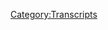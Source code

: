 {{DEFAULTSORT:
    #_TRANSCRIPT_0780:February 21, 2023
}}{{Transcript
    | title         = [[780: February 21, 2023]]
    | caption       = [https://knowledgefight.libsyn.com/780-february-21-2023 Listen to this episode on Libsyn]
    | episodeNumber = [[780: February 21, 2023|780]]
    | length        = 01:19:01
}}

{{MessageBox
    | header     = Warning: Bot Generated Content
    | text       = This transcript was automatically generated by transcription software and likely contains many mistakes and misattributions. Please check the audio for definitive quotes, attribution, and context.
    | image      = N3yvass4myg91.webp
    | imagewidth = 50px
    | id         = warning
}}

{{TranscriptBlock
    | name      = Dan
    | timestamp = 00:00:04.000
    | text      = Red Alert. Red alert. Red
}}

{{TranscriptBlock
    | name      = Alex Jones
    | timestamp = 00:00:06.000
    | text      = alert. Red alert. Knowledge five. Damn, Jordan, I'm sweating. Knowledge party.com It's time to pray. I have great respect for knowledge, knowledge. I'm sick of them posing as if they're the good guys shank me or the bad guy. Knowledge. Dan and Jordan knowledge fight need money and the family can do your shopping Andy and Ken handy in Kansas. Just starting to pray and the Kansas surely are playing for older. Huge fan. I love your world knowledge by now knowledge fight.com I love you.
}}

{{TranscriptBlock
    | name      = Dan
    | timestamp = 00:00:59.000
    | text      = Hey everybody, welcome back to knowledge. Dudes sit around worship at the altar of saline and talk a little bit about Alex Jones. Oh,
}}

{{TranscriptBlock
    | name      = Jordan
    | timestamp = 00:01:07.000
    | text      = indeed. We are Dan Jordan,
}}

{{TranscriptBlock
    | name      = Dan
    | timestamp = 00:01:09.000
    | text      = Dan Jordanna. Question
}}

{{TranscriptBlock
    | name      = Jordan
    | timestamp = 00:01:10.000
    | text      = for you, sir. brightspot.
}}

{{TranscriptBlock
    | name      = Dan
    | timestamp = 00:01:12.000
    | text      = My bright spot today, Jordan, I guess is that it's snuck up on me considerably. But it's a week away from the show. So I chose in
}}

{{TranscriptBlock
    | name      = Jordan
    | timestamp = 00:01:21.000
    | text      = Milwaukee snuck up on me a lot to
}}

{{TranscriptBlock
    | name      = Dan
    | timestamp = 00:01:25.000
    | text      = abstractly in March. Next week. And, boy, I'll tell you what. I'm scrambling.
}}

{{TranscriptBlock
    | name      = Jordan
    | timestamp = 00:01:34.000
    | text      = first week of March is the worst time because you think you will always think you know, like, Oh, I've got a month before this happened. But you forget that that month is February and that month is a lie. Yeah.
}}

{{TranscriptBlock
    | name      = Dan
    | timestamp = 00:01:45.000
    | text      = You see the early 20s in the dates. Yeah. And you're like, Oh,
}}

{{TranscriptBlock
    | name      = Jordan
    | timestamp = 00:01:49.000
    | text      = I still got time.
}}

{{TranscriptBlock
    | name      = Dan
    | timestamp = 00:01:50.000
    | text      = Plenty of days. Now. You got three less than you think. Yep. Yeah, I don't know. Maybe it's poor form to tell an audience, presumably before the live show that shit is up in the air right now, folks. I still trying to figure out what we're gonna do for that live show.
}}

{{TranscriptBlock
    | name      = Jordan
    | timestamp = 00:02:10.000
    | text      = I think what's important is to set both expectations. Yeah. All right, you like listen, you have enjoyed a thing that we've put out set on nearly 800 episodes of true, right. Don't be surprised if you put it in a different space and you don't like it as much. I would think you would like it more. But Lord knows. Yeah.
}}

{{TranscriptBlock
    | name      = Dan
    | timestamp = 00:02:27.000
    | text      = I mean, look, there's a little bit of excitement to it, though, is what I'm saying. There's chaos. Oh, no. I mean, you never know what's going to happen. Exactly. Do not content. But a week out from the show. I have a pretty good idea about one episode. And the other is rapidly falling apart. In real time, as you can observe on the podcast because we're going through this 22,004 stuff. Maybe Alex doesn't cover the scream ever. Oh no. Maybe this plan was flawed from the find out though knows who knows. You'll have to tune in or show up in Milwaukee to the show that sold out.
}}

{{TranscriptBlock
    | name      = Jordan
    | timestamp = 00:03:16.000
    | text      = Cover it until 2005. That's possible.
}}

{{TranscriptBlock
    | name      = Dan
    | timestamp = 00:03:19.000
    | text      = Oh, I don't know. You'd never have to attack Howard Dean after 2004. Now you don't. But anyway, it's kind of exciting. What's your bright spot?
}}

{{TranscriptBlock
    | name      = Jordan
    | timestamp = 00:03:29.000
    | text      = My bright spot is the other day we were we were playing some video games and doing the thing on on Twitch that I do. And alphorn brought up Random Access Memories by Daft Punk. Yeah, right. And he made the somewhat controversial statement that he thought it was the best Daft Punk album he said that one more time said that once more. With digital love, and and a read listened to a man it's a fantastic album. Sure. It's a fantastic album. I love it. One of the best of all time. It's not as good as discovery but it is still a fantastic album. I would put it at number two.
}}

{{TranscriptBlock
    | name      = Dan
    | timestamp = 00:04:08.000
    | text      = Okay, if we were gonna fight about it always nice to revisit.
}}

{{TranscriptBlock
    | name      = Jordan
    | timestamp = 00:04:11.000
    | text      = Yeah. Oh, I was great. Lose yourself to dance. My friend. I was on the train losing myself today.
}}

{{TranscriptBlock
    | name      = Dan
    | timestamp = 00:04:16.000
    | text      = I generally lose myself in the music the moment. Oh, yeah. You better never let it go. And that's probably why it's only a one shot. Do not miss your chance to go blow to flow, blow sharp blow row. opportunity comes once in a lifetime. That's all I know. All right. Yeah, that one? I'm confident it Yeah. Well, Jordan today we have an episode to go over. And by popular demand we're checking in on the present day. Oh, no. You know what, here's the deal. I know that we have a responsibility and an obligation to cover all things, Alex. But as we've said many times, this is not an Alex Jones after show. And if people are, like gigantically curious about what Alex has to say about X, Y or Z, they can go Listen to his show if they want. I think
}}

{{TranscriptBlock
    | name      = Jordan
    | timestamp = 00:05:01.000
    | text      = Chris Hardwick does one an after show of Infowars
}}

{{TranscriptBlock
    | name      = Dan
    | timestamp = 00:05:07.000
    | text      = talking free speech Yeah, um, and like, you know, I think that generally speaking most stuff, if you have like a hot button issue, nine times out of 10 you can guess what Alex is gonna say about it. Yeah, show is not like you're never it's very rare that you're gonna get like revelations of like, holy shit. His angle on this is wild. Yeah. But you know, hey, that doesn't mean that we get to just say Hey, fuck the president. We're gonna just do whatever we want. Sure, still check in on it. Let people know how things are going and Alex world. So today we're gonna be talking about February 21 2023. I will say
}}

{{TranscriptBlock
    | name      = Jordan
    | timestamp = 00:05:49.000
    | text      = it justify staying in the past.
}}

{{TranscriptBlock
    | name      = Dan
    | timestamp = 00:05:53.000
    | text      = You know what, it's a mixed bag. It's a mixed bag.
}}

{{TranscriptBlock
    | name      = Jordan
    | timestamp = 00:05:56.000
    | text      = Some UPS some downs.
}}

{{TranscriptBlock
    | name      = Dan
    | timestamp = 00:05:58.000
    | text      = I will say that we learn less than maybe in the past, but there's some stuff that is pretty fucking stupid. So that's fun. Also, before we get to the walk, shout outs, we should really clarify a couple of things. And they are that we both made mistakes. On the last episode. You misquoted Marx. That's right. I did. I
}}

{{TranscriptBlock
    | name      = Jordan
    | timestamp = 00:06:19.000
    | text      = quoted Bill Watterson who I quoted.
}}

{{TranscriptBlock
    | name      = Dan
    | timestamp = 00:06:22.000
    | text      = It's interesting too, because you were so anti religion. TV is the opiate of the masses. Well,
}}

{{TranscriptBlock
    | name      = Jordan
    | timestamp = 00:06:27.000
    | text      = I meant it. I meant that quote. Because that's the quote that I was thinking because I was talking about TV right? But I forgot that that was a Bill Watterson take on the Marx quote, sure. Religion is the opiate of the masses, right. I have chosen the better one well, but that would be but
}}

{{TranscriptBlock
    | name      = Dan
    | timestamp = 00:06:43.000
    | text      = it was still a misquoting and then I said National Alliance when I met National Vanguard strong was the founder of the National Vanguard. Gotcha. And I was no one pointed it out. But as I was listening back, I was like, This is embarrassing. Very easy mistake to make similar names. Both Nazis.
}}

{{TranscriptBlock
    | name      = Jordan
    | timestamp = 00:07:03.000
    | text      = Yeah, I would be fairly embarrassed but I think I just love Calvin and Hobbes too much. This is an opportunity to tell more people about Calvin and Hobbes so I accept my stake the
}}

{{TranscriptBlock
    | name      = Dan
    | timestamp = 00:07:14.000
    | text      = underground comic strip, Calvin,
}}

{{TranscriptBlock
    | name      = Jordan
    | timestamp = 00:07:16.000
    | text      = there's Gen Z people, maybe they don't even know it.
}}

{{TranscriptBlock
    | name      = Dan
    | timestamp = 00:07:19.000
    | text      = That's possible. Yeah. So we'll get down to Ben's on today's episode. But first, let's say hello, Jordan to some new wall. Oh, that's great idea. So first, I'm an Aussie I grow pineapples. I rescue bats. I'm an IT nerd. My name is Sean, thank you so much. You are now policy wonk.
}}

{{TranscriptBlock
    | name      = Alex Jones
    | timestamp = 00:07:34.000
    | text      = I'm a policy wonk.
}}

{{TranscriptBlock
    | name      = Jordan
    | timestamp = 00:07:35.000
    | text      = Thank you very much. I
}}

{{TranscriptBlock
    | name      = Dan
    | timestamp = 00:07:36.000
    | text      = do next just joined still waiting on my Sex Robot. Thank you so much. You are now policy Wong.
}}

{{TranscriptBlock
    | name      = Alex Jones
    | timestamp = 00:07:41.000
    | text      = I'm a policy wonk.
}}

{{TranscriptBlock
    | name      = Jordan
    | timestamp = 00:07:42.000
    | text      = Thank you very much.
}}

{{TranscriptBlock
    | name      = Dan
    | timestamp = 00:07:43.000
    | text      = Next, I'm worried about Uncle Paul D. Presented by Mountain Dew berry monsoon a Sam's Club exclusive. Thank you so much. You're now policy walk. I'm a policy. Thank you very much. Thank you. Next. Wait a second. Hang on. I'm new. So is Dan. DJ Dan archy. Thank you so much. You are now policy wonk.
}}

{{TranscriptBlock
    | name      = Alex Jones
    | timestamp = 00:08:01.000
    | text      = I'm a policy wonk.
}}

{{TranscriptBlock
    | name      = Unknown Speaker
    | timestamp = 00:08:02.000
    | text      = Thank you very much clarify.
}}

{{TranscriptBlock
    | name      = Dan
    | timestamp = 00:08:03.000
    | text      = No, I am not.
}}

{{TranscriptBlock
    | name      = Jordan
    | timestamp = 00:08:04.000
    | text      = It would be fun if you had an alter ego that we both treated as 100%. Real.
}}

{{TranscriptBlock
    | name      = Dan
    | timestamp = 00:08:09.000
    | text      = Yeah, that would be fine. And then like at the live show I just performed with like, yes, yeah. Next congrats to Spencer on her new business, which I assure you is not related to free speech systems. Thank you so much. You are now policy wonk.
}}

{{TranscriptBlock
    | name      = Alex Jones
    | timestamp = 00:08:23.000
    | text      = I'm a policy wonk. Thank
}}

{{TranscriptBlock
    | name      = Jordan
    | timestamp = 00:08:24.000
    | text      = you very much.
}}

{{TranscriptBlock
    | name      = Dan
    | timestamp = 00:08:25.000
    | text      = And every night before bed, I enjoy policy wank while listening to techno rap. Thank you so much. You are now ballsy walk.
}}

{{TranscriptBlock
    | name      = Alex Jones
    | timestamp = 00:08:31.000
    | text      = I'm a policy wonk. Thank you.
}}

{{TranscriptBlock
    | name      = Dan
    | timestamp = 00:08:33.000
    | text      = They requested that I try and do something that they don't know what techno wrap is right that I should do it. They don't know what the closest thing I could come up with for that was Bangkok oriental city. But the city don't know what the city is getting the creme de la creme by the chess world at a show of everything, but you will run out dirt. Time flies doesn't see my minutes. I don't like how you're looking at me.
}}

{{TranscriptBlock
    | name      = Jordan
    | timestamp = 00:08:58.000
    | text      = I'm just I'm just enjoying.
}}

{{TranscriptBlock
    | name      = Dan
    | timestamp = 00:09:00.000
    | text      = You don't know what even Bangkok? No, I
}}

{{TranscriptBlock
    | name      = Jordan
    | timestamp = 00:09:01.000
    | text      = don't. What is that a man run of truly great musical performance for you. finding it to be but like that's our bid for 2023. We've had blackjack. We've had to run out of songs. No, you are not sir. I've asked you questions. Now. You got songs for days?
}}

{{TranscriptBlock
    | name      = Dan
    | timestamp = 00:09:23.000
    | text      = I think you should first of all, yeah. Find out about one night in Bangkok. Okay, it makes the hard man humble.
}}

{{TranscriptBlock
    | name      = Jordan
    | timestamp = 00:09:28.000
    | text      = I mean that I could use that.
}}

{{TranscriptBlock
    | name      = Dan
    | timestamp = 00:09:31.000
    | text      = Also, check out where it's from, which is a musical called chess, which is all about chess. I'm sorry. What? Yeah, there's a musical called chess. Okay. And there's a guy named Marie head who had a song in the I guess, late 80s, early 90s. Okay. Yeah. One night in Bangkok. All right. So one night in Bangkok. It's about going to a chess bar.
}}

{{TranscriptBlock
    | name      = Jordan
    | timestamp = 00:09:53.000
    | text      = Excuse me. Excuse me, just real quick. You asked me you don't know one night in Bangkok. So It was a full two big hit. And then you went on to tell me that it's from a musical called chess. Yeah. Okay.
}}

{{TranscriptBlock
    | name      = Dan
    | timestamp = 00:10:05.000
    | text      = Hey, it's 80s and 90s. I'd bring you along. I would invite Queens we use would not excite you.
}}

{{TranscriptBlock
    | name      = Jordan
    | timestamp = 00:10:15.000
    | text      = Okay. All right.
}}

{{TranscriptBlock
    | name      = Dan
    | timestamp = 00:10:16.000
    | text      = I'm done playing chess. Yes, I
}}

{{TranscriptBlock
    | name      = Jordan
    | timestamp = 00:10:17.000
    | text      = understand. I recognize that. Anyway, Murray had
}}

{{TranscriptBlock
    | name      = Dan
    | timestamp = 00:10:21.000
    | text      = my bright spot. Anyway, I love it. So here's another context drop from today's show.
}}

{{TranscriptBlock
    | name      = Alex Jones
    | timestamp = 00:10:29.000
    | text      = From the heart of Texas, broadcasting worldwide. I'm Alex Jones. From the Alex Jones Show,
}}

{{TranscriptBlock
    | name      = Dan
    | timestamp = 00:10:35.000
    | text      = smooth. Yep. Yep. The Alex James host, powered through feel like we've heard him say that before. Anyway, we start today with a pretty severe tone. I will say that if you want to have listened to this entire episode, yeah. In matter, no. 45 seconds. That's probably just this.
}}

{{TranscriptBlock
    | name      = Alex Jones
    | timestamp = 00:11:01.000
    | text      = This is an emergency broadcast to the February 21. As we speak in a fascistic, nighttime outdoor speech, Biden is basically declaring war on Russia publicly. And pledging absolute military commitment. Putin is Chang threatened, threatening that nuclear war is imminent. This is getting more insane by the minute. So incredibly dangerous. I really don't have words at this point to describe how the spiraling this death spiral threatens us all. I don't think you need me to explain that to you. Yeah. So
}}

{{TranscriptBlock
    | name      = Dan
    | timestamp = 00:11:48.000
    | text      = Biden has declared war on Russia. And Putin saying the nukes are locked and loaded. Right. Right. That's basically all that's going on. It's pretty severe. It's scary. It just surprised me to hear because these things didn't happen.
}}

{{TranscriptBlock
    | name      = Jordan
    | timestamp = 00:12:02.000
    | text      = Right. It bums me out. Here's what bums me out. All right. I have been told in anger that Chicago is getting nuked regularly right now here he is all sad because we really might be in a nuclear superpower war.
}}

{{TranscriptBlock
    | name      = Dan
    | timestamp = 00:12:16.000
    | text      = Not fair. Well, he's still angry. Sure, but he's just he's got a ramp into
}}

{{TranscriptBlock
    | name      = Jordan
    | timestamp = 00:12:23.000
    | text      = I don't need to tell you how dangerous this is. Obviously, you've been telling me for the past 20 years that I'm gonna get personally nuked. Give
}}

{{TranscriptBlock
    | name      = Dan
    | timestamp = 00:12:30.000
    | text      = him time. Okay, he's got to cook this and I'm still gonna get it. It'll be just the beginning. That's on me. So there's nukes. And it's a 100% chance that some nukes are going to be used. And then some numbers get tweaked? Sure. But this is this is pretty. I mean, look, we're all dead.
}}

{{TranscriptBlock
    | name      = Alex Jones
    | timestamp = 00:12:51.000
    | text      = On the course we're on right now. There is a 100% chance nuclear weapons are going to be used in an almost every actuary or war profile war game, it's been done. If tacticals get used. You've got about an 80% chance it'll lead to a wider nuclear war. And when you look at the numbers, it's about 100% chance in total commitment. That means just spasm of mass death. So we're a pretty satanic evil planet army. And it goes to say we just blow ourselves up. Real good chance ladies and gentlemen that we're facing the end of the world. Everybody enjoys it the cavalry has arrived. Ultimate bone broth. Oh.
}}

{{TranscriptBlock
    | name      = Jordan
    | timestamp = 00:13:47.000
    | text      = Cavalry has arrived.
}}

{{TranscriptBlock
    | name      = Dan
    | timestamp = 00:13:49.000
    | text      = I mean, look, there's that's jarring shirt. Okay, so if I'm if I'm to understand this as it plays Yeah, we're all dead. Yep. Nuclear war is coming. 100% Great news though. The solution to this is ultimate bone. Brad is good at his back in stock,
}}

{{TranscriptBlock
    | name      = Jordan
    | timestamp = 00:14:04.000
    | text      = I would have preferred a little bit more connective tissue.
}}

{{TranscriptBlock
    | name      = Dan
    | timestamp = 00:14:07.000
    | text      = Well, there's a little bit more there's probably connective tissue in that bone broth. With a juggle mushroom. Yep, that's probably true. And Coco. What else is in there? Bee pollen? I think maybe I don't know.
}}

{{TranscriptBlock
    | name      = Jordan
    | timestamp = 00:14:22.000
    | text      = Why do you sound so much all of these things? Like they some guy just had a bunch of stuff in his back office and he threw it into a mix and I think I can sell this.
}}

{{TranscriptBlock
    | name      = Dan
    | timestamp = 00:14:32.000
    | text      = I think I can sell this put it in milk. Tastes like Lucky Charms.
}}

{{TranscriptBlock
    | name      = Jordan
    | timestamp = 00:14:36.000
    | text      = Everyone operates on three witches principles.
}}

{{TranscriptBlock
    | name      = Dan
    | timestamp = 00:14:39.000
    | text      = Alex actually says that at one point. He's like this Aizawa people on steroids. He was like Lucky Charms. Like I bet it
}}

{{TranscriptBlock
    | name      = Jordan
    | timestamp = 00:14:45.000
    | text      = wasn't the worst thing that a broth can taste like yeah, whose bones are you brought the taste like Lucky Charms. Let's terrify.
}}

{{TranscriptBlock
    | name      = Dan
    | timestamp = 00:14:54.000
    | text      = So we are in a situation in the world right now that is not unlike a bullfight. Sure. There's a matador There's a bowl
}}

{{TranscriptBlock
    | name      = Jordan
    | timestamp = 00:15:01.000
    | text      = the globalists Do either of them have nuclear weapons all of them okay the globalists
}}

{{TranscriptBlock
    | name      = Dan
    | timestamp = 00:15:04.000
    | text      = are the matadors Russia is the bull however this metaphor is a little bit different than you might think.
}}

{{TranscriptBlock
    | name      = Jordan
    | timestamp = 00:15:13.000
    | text      = Okay but
}}

{{TranscriptBlock
    | name      = Alex Jones
    | timestamp = 00:15:13.000
    | text      = in this confrontation is already torture a matador is the New World Order Deep State. The bowl is Russia. Cool. But in this game, when the matador sticks his short into the heart of the bowl, the bowl explodes and blows up everyone in the stadium. The only way to win is not to play this game,
}}

{{TranscriptBlock
    | name      = Dan
    | timestamp = 00:15:41.000
    | text      = because it's nothing like a matador bowls.
}}

{{TranscriptBlock
    | name      = Jordan
    | timestamp = 00:15:45.000
    | text      = Generally speaking, the only way to win between the matador the bowl is one of them leaves and the other one does not. Well.
}}

{{TranscriptBlock
    | name      = Dan
    | timestamp = 00:15:53.000
    | text      = If you were a matador right, and you knew the bowl exploded and blew up a stadium, right, you probably wouldn't be a matador, would you?
}}

{{TranscriptBlock
    | name      = Jordan
    | timestamp = 00:16:02.000
    | text      = I don't know. It depends. Are you in on it? The greatest Matador in history and somebody was like, Hey, I got this plan. What we're going to do is we're going to stuff this bowl full of explosives that will only trigger when you poke it in its heart, cementing the final kill right and that will overthrow. So I have
}}

{{TranscriptBlock
    | name      = Dan
    | timestamp = 00:16:23.000
    | text      = to assume that sense metaphorically, the globalists are the matador right well aware. Yeah, that's
}}

{{TranscriptBlock
    | name      = Jordan
    | timestamp = 00:16:28.000
    | text      = a good point.
}}

{{TranscriptBlock
    | name      = Dan
    | timestamp = 00:16:29.000
    | text      = Yeah, I can't I can't see any other scenario here.
}}

{{TranscriptBlock
    | name      = Jordan
    | timestamp = 00:16:31.000
    | text      = I'm struggling with this metaphor, I
}}

{{TranscriptBlock
    | name      = Dan
    | timestamp = 00:16:32.000
    | text      = think is the main problem. Yeah, it's dumb. That's why Yeah, that's
}}

{{TranscriptBlock
    | name      = Jordan
    | timestamp = 00:16:35.000
    | text      = a good point. Yeah.
}}

{{TranscriptBlock
    | name      = Dan
    | timestamp = 00:16:36.000
    | text      = So we've heard Alex recently. And whenever he's feeling down in the past talk about like, we gotta get out of this liberal hellhole, right, that I love living in. Right, right,
}}

{{TranscriptBlock
    | name      = Jordan
    | timestamp = 00:16:50.000
    | text      = right. On the downswing, he does want to leave. Yeah,
}}

{{TranscriptBlock
    | name      = Dan
    | timestamp = 00:16:53.000
    | text      = it turns out, he's down swinging hard.
}}

{{TranscriptBlock
    | name      = Alex Jones
    | timestamp = 00:16:56.000
    | text      = I had to have a discussion with my wife this morning, about leaving the United States for the southern hemisphere. And I'm going to be completely honest with all of you, I've said, I'll never surrender. I won't back down from the deep state here.
}}

{{TranscriptBlock
    | name      = Alex Jones
    | timestamp = 00:17:19.000
    | text      = Even things should be fixed in America. But America is so far gone, as we can all see that I am strongly having to consider evacuating the United States. Still will be hell of we're in Argentina or someplace during a nuclear war. There'll be a nuclear winter and it'll be it'll be bad. And I know a lot of billionaires, people that have already fled to places like New Zealand and Hawaii, Hawaii. I don't have the money for bunkers and all the rest of it.
}}

{{TranscriptBlock
    | name      = Dan
    | timestamp = 00:17:56.000
    | text      = Maybe not anymore. Not anymore. No, that's a good point. All I hear when Alex talks like this is I just got bad news from the bankruptcy court. Yep, this gloomy shit has no connection to reality. It's all just a projection of his mood. When Alex thinks he's pulling a fast one and things are gonna work out. He tells the audience that the globalists are on the ropes, and the good guys are gonna win just as long as you keep that money flowing. When Alex says reasons to believe that his schemes to keep his money safe from the courts aren't going to work well, and it's the end of the world. I was reflecting on why the present day episodes of Alex's show are so repulsive to me, when in reality, it's actual content isn't really much worse than it was in 2018. or around that time, right? One theory that I've come up with is that Alex's show in the present day is actively abusive towards its listeners in a way that's increased, and I think it makes me mad. This is kind of just him having a childish outburst on the show and trying to make everyone feel as miserable and panicked as he does. And it's not that fun to take seriously is something worth paying attention to. The only thing that even makes me raise an eyebrow here is that Alex is upping the ante from pretending he's about to leave Austin to pretending he's about to leave the country. Also probably not a coincidence that he chose Argentina as the country he'd like to flee to seeing as it was the destination of a lot of high level Nazis like Eichmann and Mengele. Yeah, also, let's be very fucking clear about that. Alex better follow all relevant laws of immigration. I
}}

{{TranscriptBlock
    | name      = Jordan
    | timestamp = 00:19:22.000
    | text      = wrote down you want to become an immigrant? I sweat I mean, I would be chained up
}}

{{TranscriptBlock
    | name      = Dan
    | timestamp = 00:19:27.000
    | text      = in country in this circumstance. Would you be a refugee?
}}

{{TranscriptBlock
    | name      = Jordan
    | timestamp = 00:19:31.000
    | text      = Any fucking country in the world should not allow him in like, that's crazy. To me. That's crazy. Because sooner or later, if you let him in, he's going to start getting mad at other people coming in. That's
}}

{{TranscriptBlock
    | name      = Dan
    | timestamp = 00:19:42.000
    | text      = insane. There is no doubt that that cycle would perpetually keep him out. I think it one would be wise to keep him out of the country, but at the same time, were he fleeing for legitimate reasons. You know, like if he were actually a refugee, it's a way sure his A pourraient opinions maybe wouldn't be as important as like protecting his human rights. But I don't believe that's the circumstance we're in. No, maybe no. Fuck you, Alex Young, it's just like this. There's so much of this that is just lashing out. And when I hear him talking about like, Oh my God, all this nukes that are right around the corner, we're all fucked. And all this like, I can't, like disaggregate that from his entire, like, my life is really bad right now. Yeah. And that, to me, doesn't seem that interesting. Eight seems like he's a fucking baby who wants everyone to be miserable.
}}

{{TranscriptBlock
    | name      = Jordan
    | timestamp = 00:20:40.000
    | text      = I mean, here's what's not fun. Here's what makes it so fucking terrible, is now that I know what's going on in his other life, where there's real money involved, then it's like, I mean, as we're, as we're talking here, I'm listening to this. And I'm also aware that Mark is trying to get his lawyer disbarred, like, I am aware of those two things at the same time. So I am not worried about a nuclear war or even willing to take it seriously because I am worried that his lawyer won't get disbarred. I need to make sure that happens, you know,
}}

{{TranscriptBlock
    | name      = Dan
    | timestamp = 00:21:14.000
    | text      = who I mean, think nuclear stuff and disarmament issues are something to keep in mind for sure to to engage with his version of this story is to, like, accidentally take on his feelings about his lawyer being disbarred, but being juxtaposed on to nuclear war concern. Yeah. And that's a fool's game to play. Frankly.
}}

{{TranscriptBlock
    | name      = Jordan
    | timestamp = 00:21:40.000
    | text      = I mean, I don't want to have a conversation with somebody who is clearly not having that conversation at all right? why would why would I talk to you about nuclear war? Your conversation is about how your lawyer is going to be disbarred, right? Your
}}

{{TranscriptBlock
    | name      = Dan
    | timestamp = 00:21:51.000
    | text      = conversation is about that and about how like, you're going to be broke, you're going out of business, and your attempts to shield yourself are gradually not working. I mean, people are seeing through your bullshit Alex Jones live was a charade that God was doomed to failure. Oh, yeah. Still no new episodes of that, unfortunately,
}}

{{TranscriptBlock
    | name      = Jordan
    | timestamp = 00:22:12.000
    | text      = like him saying, I think it's time for me to leave the country is also him being like, well, the only way I'm gonna get to keep my money is if I hide it outside of the United States. Groover and I mean, it is an Argentina I'm going to choose places where they don't stood like allow money. You know,
}}

{{TranscriptBlock
    | name      = Dan
    | timestamp = 00:22:27.000
    | text      = I honestly think that that came to his mind probably because not
}}

{{TranscriptBlock
    | name      = Jordan
    | timestamp = 00:22:30.000
    | text      = because Nazis. Yeah, I wouldn't be surprised. He really does feel that way. I
}}

{{TranscriptBlock
    | name      = Dan
    | timestamp = 00:22:34.000
    | text      = don't know why he like he doesn't have any affinity for South America outside of Brazil. Right? Not anymore.
}}

{{TranscriptBlock
    | name      = Jordan
    | timestamp = 00:22:40.000
    | text      = Not anymore. Definitely not anymore. Probably because Rhodesia doesn't exist anymore. It
}}

{{TranscriptBlock
    | name      = Dan
    | timestamp = 00:22:46.000
    | text      = does to him in his heart. Well,
}}

{{TranscriptBlock
    | name      = Jordan
    | timestamp = 00:22:48.000
    | text      = that I'm surprised he's not going there.
}}

{{TranscriptBlock
    | name      = Dan
    | timestamp = 00:22:50.000
    | text      = I am not. So look, it's severe shit is going down.
}}

{{TranscriptBlock
    | name      = Alex Jones
    | timestamp = 00:22:55.000
    | text      = You may feel like you're immune from this, but there are Russian submarines. What off our coast in the Atlantic civic in the Gulf of Mexico, that could destroy every US city in five minutes. Five minutes, mock nine missiles that cannot be shot down. Five minutes. Chicago, New York, Austin, LA, Miami, Tampa, Benito Ami. Minneapolis, St. Paul, both Detroit. US Houston.
}}

{{TranscriptBlock
    | name      = Jordan
    | timestamp = 00:23:38.000
    | text      = Parris, Illinois because they didn't know any better.
}}

{{TranscriptBlock
    | name      = Unknown Speaker
    | timestamp = 00:23:42.000
    | text      = Gone, gone, gone
}}

{{TranscriptBlock
    | name      = Dan
    | timestamp = 00:23:44.000
    | text      = through some consequences.
}}

{{TranscriptBlock
    | name      = Alex Jones
    | timestamp = 00:23:48.000
    | text      = The ICBMs can be here in 12 to 15 minutes.
}}

{{TranscriptBlock
    | name      = Jordan
    | timestamp = 00:23:52.000
    | text      = And also wherever you can stand in like five states. They're gonna blow that up too. But just for consistency, and we're dealing
}}

{{TranscriptBlock
    | name      = Alex Jones
    | timestamp = 00:24:01.000
    | text      = that last 22 million people in World War Two, and they're ready for nuclear war. And Putin gave a speech on that yesterday.
}}

{{TranscriptBlock
    | name      = Dan
    | timestamp = 00:24:12.000
    | text      = So Putin gave a state of the country address and he didn't say that he's ready to nuke everyone. He did have some interesting things to say about us political decisions, though. Yeah. For instance, he said, quote, the whole world witnessed how they withdrew from fundamental agreements on weapons, including the treaty on immediate and shorter range missiles, unilaterally tearing up the fundamental agreement that maintain world peace. For some reason they did it they do not do anything without a reason as we know, for the record, Trump did that not the globalists, all the people Alex hates wanted Trump not to do that. But Alex supported Trump's decision, which is one of the specifics that Putin cites in his speech criticizing the US funny just weird. Funny how that works. It's a very, very long, boring speech. mostly about economic issues and the airing of grievances some valid, some outrageous Sure, the part where Putin brings up nuclear weapons is this, quote, we're aware of the fact that certain types of US nuclear weapons are reaching the end of their service life. In this regard, we know for certain that some politicians in Washington are already pondering live nuclear tests, especially since the US is developing innovative nuclear weapons. There's information to this effect Given these circumstances, the defense ministry and Rosatom must take everything must make everything ready for Russia to conduct nuclear tests, we will not be the first to proceed with these tests. But if the US goes ahead with them, we will as well no one should harbor dangerous illusions that global strategic parity can be disrupted. It is a bad sign for a head of state to be talking about a new nuclear arms race. But there's a chasm between what Putin said and how Alex is reporting it. Yeah, that's because Alex is a liar and a sensationalist, who's feeling really down today? And so everything is so bad? Yeah. So bad.
}}

{{TranscriptBlock
    | name      = Jordan
    | timestamp = 00:26:06.000
    | text      = Yeah. I mean, I suppose I would be I think I could be persuaded that there is 100% chance in the lifetime of nuclear weapons that they will be used again, I would not be I think I would accept that I will accept that there's 100% chance of that will
}}

{{TranscriptBlock
    | name      = Dan
    | timestamp = 00:26:21.000
    | text      = happen. I mean, 100 is a big number it is. But
}}

{{TranscriptBlock
    | name      = Jordan
    | timestamp = 00:26:25.000
    | text      = I don't know if there's any way that we can understand human beings, and who we put in charge of nuclear weapons, without eventually recognizing that somebody's going to either do it on purpose or on accident, you
}}

{{TranscriptBlock
    | name      = Dan
    | timestamp = 00:26:37.000
    | text      = know, like, in a long enough scale, everything that can happen exactly will
}}

{{TranscriptBlock
    | name      = Jordan
    | timestamp = 00:26:41.000
    | text      = happen. Yeah. But we don't need too much evidence that we need a long scale, we've already had at least three different possible world ending events happen.
}}

{{TranscriptBlock
    | name      = Dan
    | timestamp = 00:26:49.000
    | text      = Oh, that's true. That's true. I think. I think I'll go as far as to say, I think there's a high likelihood that nuclear weapons will be used accidentally or intentionally, again, at some point, but I also think that there is a possibility there is a possible future where sincere and serious disarmament happens Now unfortunately, I think that may be one of the catalysts for that would be like you said
}}

{{TranscriptBlock
    | name      = Jordan
    | timestamp = 00:27:15.000
    | text      = earlier weapons nuclear
}}

{{TranscriptBlock
    | name      = Dan
    | timestamp = 00:27:19.000
    | text      = explosion of some sort. But yeah, I don't know. Maybe, maybe I'll have quite as gloomy, gloomy. Take on it as you. But maybe that's just because I'm experiencing Alex's gloomy take.
}}

{{TranscriptBlock
    | name      = Jordan
    | timestamp = 00:27:31.000
    | text      = I don't know this. I don't know if it's a gloomy take. I think it's just the problem is what you described, you know, a lot of the times in order to not do something again, humans have to do it again. Well, I
}}

{{TranscriptBlock
    | name      = Dan
    | timestamp = 00:27:42.000
    | text      = see. I see. Possible catalyst right. No, no other possible catalyst. Totally. Totally. Yeah.
}}

{{TranscriptBlock
    | name      = Jordan
    | timestamp = 00:27:48.000
    | text      = It does seem like if you have that one, though, then you don't get to do the second part where you disarm
}}

{{TranscriptBlock
    | name      = Dan
    | timestamp = 00:27:53.000
    | text      = either way, whatever the whatever the reality and the possibility of this stuff is it's disconnected from what else?
}}

{{TranscriptBlock
    | name      = Jordan
    | timestamp = 00:27:59.000
    | text      = Oh, yeah. 100% Alex
}}

{{TranscriptBlock
    | name      = Dan
    | timestamp = 00:28:00.000
    | text      = is on one.
}}

{{TranscriptBlock
    | name      = Jordan
    | timestamp = 00:28:01.000
    | text      = I No, no, that's why that's why I thought of it. I was like, that's an interesting thought. And what he said is not
}}

{{TranscriptBlock
    | name      = Dan
    | timestamp = 00:28:07.000
    | text      = Yeah, so speech that Alex is misrepresenting ship and hey, why not? Let's have a two for one special Biden is also giving a speech that Alex has misrepresented represent
}}

{{TranscriptBlock
    | name      = Jordan
    | timestamp = 00:28:16.000
    | text      = them all.
}}

{{TranscriptBlock
    | name      = Alex Jones
    | timestamp = 00:28:18.000
    | text      = Biden is still bumbling and stumbling in a nighttime fascistic speech in Warsaw, Poland, on the border with Russia, rattling the nuclear sabers says we got a transcript of it. We'll read excerpts of it.
}}

{{TranscriptBlock
    | name      = Dan
    | timestamp = 00:28:34.000
    | text      = This is pathetic. Alex has not watched any of that speech. And he's characterizing it as nuclear saber rattling. In reality, Biden was mostly talking about growing up in Claymont Delaware where there's a lot of Polish people around and he quote, grew up feeling self conscious. My name didn't end in a ski or an Oh, all right. It's really okay appealing to the Polish population. Okay, fine. He was also expressing appreciation for Poland accepting 1.7 million displaced Ukrainians who fled after Yeah, faded parts. Oh, right. Like it's it's, you know, obviously, sure. There's also expressions of solidarity with NATO. Sure. Yeah. But yeah, it's not. It's not like, we're gonna fuck
}}

{{TranscriptBlock
    | name      = Jordan
    | timestamp = 00:29:18.000
    | text      = it up. I mean, yeah, Putin did some like, Hey, fuck you. And Biden was like, well, let's just okay.
}}

{{TranscriptBlock
    | name      = Dan
    | timestamp = 00:29:26.000
    | text      = So there's all these speeches, and Alex decides he's gonna set an ambitious goal for himself, which as soon as I heard, I was like, is not going to do this shit.
}}

{{TranscriptBlock
    | name      = Alex Jones
    | timestamp = 00:29:35.000
    | text      = I have Putin this eight page speech here and I have clips of it that have English overdubs, really playing some clubs. But I really think this speech is so important. Wow. That I'm gonna read it in its entirety at the start of the next hour. Do it and then we'll do it. For Biden. and it will play the whole thing.
}}

{{TranscriptBlock
    | name      = Dan
    | timestamp = 00:30:01.000
    | text      = But yeah, there's not a chance you're gonna read that whole speech. First of all, because it doesn't work for you. I mean, some parts of it do like little snippets of it definitely work. Like there's there is some stuff that sounds like Alex, quite frankly, if he were to cherry pick stuff out there. He could use it for his purposes. Yeah. But like, it's long. And most of it isn't helpful. Secondarily, like, you hear him like, ba, maybe we'll play some a Biden speech up. And then like, the the flip side of it is, you know, Putin is basically his State of the Union is such an important speech. Kind of get a sense of who he looks up to.
}}

{{TranscriptBlock
    | name      = Jordan
    | timestamp = 00:30:44.000
    | text      = Yeah, I just heard eight pages. And I was like, Oh, I'm not worried. Yeah, yeah. Oh, boy. Yeah. If it was eight paragraphs, I'd be like, oh, boy, I'm not worried.
}}

{{TranscriptBlock
    | name      = Dan
    | timestamp = 00:30:53.000
    | text      = Eight sentences.
}}

{{TranscriptBlock
    | name      = Jordan
    | timestamp = 00:30:55.000
    | text      = Yeah, 5050 shot
}}

{{TranscriptBlock
    | name      = Dan
    | timestamp = 00:30:56.000
    | text      = words. Maybe they'll read seven of the eight accurately and then it'll make up the Yeah. So, you know, we got world leaders who were saying various things. Biden's given a fascistic speech and polar
}}

{{TranscriptBlock
    | name      = Jordan
    | timestamp = 00:31:11.000
    | text      = Cortes, Larry. Wow, what a weird place to do that too. Right.
}}

{{TranscriptBlock
    | name      = Dan
    | timestamp = 00:31:15.000
    | text      = Putin is threatening nukes and the most important speech that Alex has ever heard. What say Trump?
}}

{{TranscriptBlock
    | name      = Alex Jones
    | timestamp = 00:31:23.000
    | text      = Let's go ahead and first play a clip of Trump. And he's absolutely right, Trump and he was president. And in this war, by snapping his fingers, here's the club
}}

{{TranscriptBlock
    | name      = Donald Trump
    | timestamp = 00:31:36.000
    | text      = from the dead took over, but from the night I won, and I go to people, you know, that you people are boosting by their openness and Zelinsky. And as a way in on me. And I would, I guarantee I could work that guarantee. I know exactly what I say, by the way, I know exactly. I tell one guy this. And I say you better make a deal. We would have a deal made in 24 rows.
}}

{{TranscriptBlock
    | name      = Alex Jones
    | timestamp = 00:32:07.000
    | text      = President. Well, that's right, because Trump knows that the West is running this war and the United States is running NATO show picture. NATO is a big robot. That's remote control. Wow. And it's starting World War Three right now. And so Trump knows if he was in the White House. He'd be in control of that robot. And Hillary said she wanted war with Russia if she got elected six plus years ago, but she didn't smile or fraud. And so for four years, we didn't have this war start. But now, a year after Biden gets in, it all kicks off. And US forces and NATO forces are in there. Killing Russians, Russians killing them. I mean, I know a lot of people NATO forces are not already served multiple tours in the Ukraine war, long before you absolutely do not watch the counter offensive multiple to it. And that's what the police action was. And I'm not defending Putin or Russia. I'm not a Russophile I don't lionize Russia. But Russia is not on our doorstep and Russia did not start this.
}}

{{TranscriptBlock
    | name      = Dan
    | timestamp = 00:33:15.000
    | text      = Yes. Yes, they
}}

{{TranscriptBlock
    | name      = Jordan
    | timestamp = 00:33:16.000
    | text      = did it. That is how
}}

{{TranscriptBlock
    | name      = Dan
    | timestamp = 00:33:18.000
    | text      = words work. So Alex knows multiple people who have served multiple tours give me in the last year give
}}

{{TranscriptBlock
    | name      = Jordan
    | timestamp = 00:33:25.000
    | text      = me a fucking name. Give me how long their tour was give me where they were based out of
}}

{{TranscriptBlock
    | name      = Dan
    | timestamp = 00:33:30.000
    | text      = dude, because I'm making it up. Give
}}

{{TranscriptBlock
    | name      = Jordan
    | timestamp = 00:33:31.000
    | text      = me any bit of a tour. A tour. Yeah, no tour. Yeah,
}}

{{TranscriptBlock
    | name      = Dan
    | timestamp = 00:33:36.000
    | text      = got stop loss. Sure.
}}

{{TranscriptBlock
    | name      = Jordan
    | timestamp = 00:33:37.000
    | text      = Yeah, exactly. What are we doing?
}}

{{TranscriptBlock
    | name      = Dan
    | timestamp = 00:33:40.000
    | text      = There's a draft actually, it's gonna be we're right around the corner from scaring people about the draft coming back because a lot of war in Ukraine, a lot of
}}

{{TranscriptBlock
    | name      = Jordan
    | timestamp = 00:33:49.000
    | text      = sad fiance's in Tennessee just waiting for their future husbands to come home from that tour and your Ukraine. Dearest
}}

{{TranscriptBlock
    | name      = Dan
    | timestamp = 00:33:55.000
    | text      = Myrtle. I have found myself outside the Donbass. Oh boy.
}}

{{TranscriptBlock
    | name      = Jordan
    | timestamp = 00:34:02.000
    | text      = It's been a long time since I've thought of Greg Geraldo
}}

{{TranscriptBlock
    | name      = Dan
    | timestamp = 00:34:05.000
    | text      = show. Wild nonsense, but also so weird this, like, what would he need to do to consider himself pro Putin? I like what level? I guess he like, he probably thinks that his support of Trump was like, right on the lower level of Trump's support. Yeah. Like, yeah, crying about how he would die for Trump. This is just rational.
}}

{{TranscriptBlock
    | name      = Jordan
    | timestamp = 00:34:34.000
    | text      = You know, I like him. He's just a god. Cain. Yeah, like any one of us.
}}

{{TranscriptBlock
    | name      = Dan
    | timestamp = 00:34:37.000
    | text      = He thinks that the way he treats Putin is like, nuance. Yeah, just kind of like a conditional support. Go into this guy. Meanwhile, I'm gonna just completely lie about stuff in service of making him out to be the, the good guy here. It
}}

{{TranscriptBlock
    | name      = Jordan
    | timestamp = 00:34:55.000
    | text      = breaks my heart that people listen to Trump say shit like that. And then cheer clap or don't go jump into a fire like I don't understand because because here's the thing, it would take me more than 24 hours to even understand why they're really fighting. It would take more than 24 hours to learn the history of Russia and Ukraine to learn what it is that you would even be trying to achieve with this treaty. Are you trying to just stop the war? Or are you trying to make something that lasts as peace?
}}

{{TranscriptBlock
    | name      = Dan
    | timestamp = 00:35:26.000
    | text      = Strength is probably just thing I could believe he's exactly yeah, that's an insane person. Now also, just while we're on the subject of Trump, yeah, there was a clip going around of him at McDonald's. I don't know if you saw this. No. What? Yeah, so he's, he's ordering some stuff at McDonald's in Ohio. He went to like East Palestine. And he says to the people, what's your special today? And like people were saying, like, oh, yeah, like the, like making fun of it. Like he's being funny. He doesn't think that there's a daily special at McDonald's. Yeah, I used to work at like fast food places. And there'll be some people who would have that like, cute flourish or whatever I feel I feel like people taking that seriously is a little bit. Like that's, that's nonsense.
}}

{{TranscriptBlock
    | name      = Jordan
    | timestamp = 00:36:13.000
    | text      = That makes no sense to me whatsoever. Not least of which because Trump is probably the only president in my lifetime who want 100% understands the McDonald's menu
}}

{{TranscriptBlock
    | name      = Dan
    | timestamp = 00:36:22.000
    | text      = that and he makes that point he makes he makes a point in the video.
}}

{{TranscriptBlock
    | name      = Jordan
    | timestamp = 00:36:26.000
    | text      = I mean, he he brought a does have fucking winners of the Super Bowl. No, it wasn't it the Golden State Warriors is jumping to the White House and fed them a giant McDonald's dinner.
}}

{{TranscriptBlock
    | name      = Dan
    | timestamp = 00:36:36.000
    | text      = He he says to the McDonald's workers, I know the menu better than
}}

{{TranscriptBlock
    | name      = Jordan
    | timestamp = 00:36:40.000
    | text      = you. He dies. I bet he fucking does.
}}

{{TranscriptBlock
    | name      = Dan
    | timestamp = 00:36:44.000
    | text      = I don't know about his ability to memorize things. That's fine. But yeah, I think he has some familiarity. That's a man who knows McDonald's but yeah, I actually I thought that was funny. Like, yeah.
}}

{{TranscriptBlock
    | name      = Jordan
    | timestamp = 00:36:54.000
    | text      = Well, for him,
}}

{{TranscriptBlock
    | name      = Dan
    | timestamp = 00:36:55.000
    | text      = it's funny in the like, street joke to a person who works at a fast food place. I mean, you know, like, oh, what's what's the what's the the daily with my regards to the chef or something like that? Like, it's
}}

{{TranscriptBlock
    | name      = Jordan
    | timestamp = 00:37:10.000
    | text      = not me when a member of the waitstaff comes to our table and I'm meeting with my family. My dad will do many jokes. Similarly, in vain.
}}

{{TranscriptBlock
    | name      = Dan
    | timestamp = 00:37:20.000
    | text      = They're not meant to be serious. I'm taking that seriously. That's unfair. Yeah, you got
}}

{{TranscriptBlock
    | name      = Jordan
    | timestamp = 00:37:25.000
    | text      = to figure out what it is. We're really bad at taking that seriously.
}}

{{TranscriptBlock
    | name      = Dan
    | timestamp = 00:37:29.000
    | text      = So Alex plays a clip of Biden here. And I think he really wants it to sound worse than it does, but it doesn't really sound that bad. And so he's gotta like, really Vamp unless you're like, just go go dark afterwards.
}}

{{TranscriptBlock
    | name      = Alex Jones
    | timestamp = 00:37:45.000
    | text      = Here's a little bit of the beginning of Biden's nighttime rally, he just added Warsaw Poland.
}}

{{TranscriptBlock
    | name      = Joe Biden
    | timestamp = 00:38:03.000
    | text      = President all former ministers and presidents, as well as various political leaders from all across the country, thank you.
}}

{{TranscriptBlock
    | name      = Joe Biden
    | timestamp = 00:38:24.000
    | text      = One year ago, I spoke in Warsaw, this weeks after Vladimir Putin had unleashed his murderous assault on Ukraine, the largest land war in Europe since World War Two. First of all, the cornerstone of peace, prosperity and stability on this planet for more than 75 years, we're risk of being shattered. One year ago, the world was bracing for the fall of key Well, I guess come from a visit the key and I agree four key stand strong. Key says proud, it stands tall, and most importantly, stands free.
}}

{{TranscriptBlock
    | name      = Alex Jones
    | timestamp = 00:39:15.000
    | text      = Let's come back with more on it. Zelinsky was elected with the promise of peace and an accelerated the proxy war. What and he now has shut down all opposition parties, including low opposition that were pro war. He shut down the Orthodox Church. And He's torturing and killing 10s of 1000s of people every week or so. In Dundar. They admit they have an executing people in public. What's around raping and killing. And we're hearing Ukraine is free. And are we free? With Joe Biden? Fire oh my god, white people, the number one terrorist is arming our borders and letting them shipping fentanyl and smuggled children by the hundreds of 1000s. Incredible, it is
}}

{{TranscriptBlock
    | name      = Dan
    | timestamp = 00:40:12.000
    | text      = incredible, and that it's not credible. So what happened here is that Alex hadn't viewed that clip in advance, and he thought it would work a little better for the narratives that he'd been building. Once it played and it was pretty innocuous, he needed to do some heavy lifting himself. Hence the rambling about evils. Alinsky is, none of that stuff that Alex is saying here is stuff that he can really substantiate. But I wanted to talk about the torture thing for a moment share. what Alex is referring to when he says that Zelinsky is torturing people to death on a regular basis is actually based on news that came out towards the end of last year that Ukraine had found torture chambers around Kharkiv that had been liberated. That's the area, the area that had been liberated that was previously occupied by Russia. Sure, those were Russian torture. Right? Right. Right. Ukrainian forces are not without criticism for actions that are taken, you know, in the context of the war. But what Alex is doing here is disgusting whitewashing for Russians, Russia is militarism. You could say that once all the facts are out in the open, he'll be shown to be a promoter of torture and human rights abuse. But I think we all know that he exists within his own reality. And that day of reckoning is never coming. Sasol still pretends that Trump is the president, like there's just, it doesn't matter. He can take like news about Ukraine, finding torture chambers in liberated areas that were previously held by Russia. And you can say, Oh, my God. Zelinsky is torturing people to death 1000s a week, or whatever, like, it's, well, I mean,
}}

{{TranscriptBlock
    | name      = Jordan
    | timestamp = 00:41:44.000
    | text      = think about living in Russia, like either, you know, as a Russian citizen, that your government and your military is torturing people, after they launched a war of conquest on them, or you believe whatever it is that Putin says. So I don't see why that would be any different for Alex. You know, plenty of people know that their army is doing shit. And Alex gets to say whatever he wants,
}}

{{TranscriptBlock
    | name      = Dan
    | timestamp = 00:42:08.000
    | text      = and what I think is kind of interesting about that dynamic is that Alex doesn't even really seem that interested in taking in all of Putin speech. Yeah. Because, like, you know, it's it's one thing to, like, be someone like Alex, but like, take in the speech really, like work with the talking points that are being expressed by voting, right. And it's another thing to just be like, Yeah, I kind of get what he's saying. I've heard a few clips or whatever. And like, I'll make up the defense's myself for the rest of it. It's It is strange. He's taking on a lot of that labor himself. And part of the reason is because it's too hard.
}}

{{TranscriptBlock
    | name      = Alex Jones
    | timestamp = 00:42:50.000
    | text      = And of course, the truth is they went in, they overthrew governments, they blew up government buildings, they mowed police down with machine guns, they sent in the weapons, they stabilize Ukraine. And all Putin wanted was don't make it part of NATO and stop it. But of course, that didn't happen. And now Putin has taken the bait and gone there. You know, I said I was gonna read over Putin speech, but it's long, it's important. I'm gonna have been in there. Already much of the window. Close the full speech. Last night, please. A transcript of it under the live show feed.
}}

{{TranscriptBlock
    | name      = Dan
    | timestamp = 00:43:23.000
    | text      = That's too long. Okay. Do it. Yeah. All Putin wanted was them to not be a part of NATO. And stop it. What does that mean? No, stop it.
}}

{{TranscriptBlock
    | name      = Jordan
    | timestamp = 00:43:34.000
    | text      = I mean, stop existing outside of the Soviet Union. Stop. I mean, whoa, I mean, I'm sorry, not at the Soviet well, we'll come to something completely different. Putin doesn't have any interest in the USSR whatsoever. I understand the
}}

{{TranscriptBlock
    | name      = Dan
    | timestamp = 00:43:45.000
    | text      = demand of not be a part of NATO because that's specific. Stop. It is a little bit vague.
}}

{{TranscriptBlock
    | name      = Jordan
    | timestamp = 00:43:52.000
    | text      = I mean, stop getting rid of any sort of corruption or, I don't know, I genuinely don't know Stein. Oh, no.
}}

{{TranscriptBlock
    | name      = Dan
    | timestamp = 00:44:00.000
    | text      = Like, claiming your territorial integrity in terms of the Donbass region and Crimea and all this. Stop. I mean, you're independent. pneus.
}}

{{TranscriptBlock
    | name      = Jordan
    | timestamp = 00:44:11.000
    | text      = It's it is it is a testament to the fact that Alex knows how wrong he is that he refuses to engage with Putin Shit,
}}

{{TranscriptBlock
    | name      = Dan
    | timestamp = 00:44:20.000
    | text      = I don't think so. If he does lazy Putin is
}}

{{TranscriptBlock
    | name      = Jordan
    | timestamp = 00:44:23.000
    | text      = comically evil. Oh, Mickley evil unless you're underneath this way of his own propaganda.
}}

{{TranscriptBlock
    | name      = Dan
    | timestamp = 00:44:29.000
    | text      = But here's Yeah, but here's the thing. Yeah, I disagree with you because the non engagement that he's doing here is not reading Putin speech, which is not comically evil, because it's him saying the thing right, you know, there is this, the shiny veneer of propaganda already on there. Alex is not engaging with that, because he's fucking lazy. Yeah, that all that I agree with. He's not engaging with the larger world as it exists because it would threaten the fragile narrative stability that he that he has about who are the good guys who are the bad guys, right? And what's really going on
}}

{{TranscriptBlock
    | name      = Jordan
    | timestamp = 00:45:05.000
    | text      = and his Funtom his fundamental worldview exists only on the level of the person I like is doing evil things. So I have to justify those by saying the people that I don't like are doing more evil things true. If he were to learn about Putin, he would not be able to do that. But here's his comically
}}

{{TranscriptBlock
    | name      = Dan
    | timestamp = 00:45:25.000
    | text      = here's the problem. He already knows this stuff. He doesn't know it. That's what I'm saying. He pretends to go back in time and all you know, is all the shit about the apartment bombings and the Chechens and you know, in now Oh, no, I don't know any of that stuff. So the fake news, he's keeping
}}

{{TranscriptBlock
    | name      = Jordan
    | timestamp = 00:45:42.000
    | text      = it from his audience on purpose. Well, we see this keeping it from himself on paper, we
}}

{{TranscriptBlock
    | name      = Dan
    | timestamp = 00:45:47.000
    | text      = see that same dynamic play out over and over again, like, the best example I can think of in recent memory is the bill Barr like, like remembering things about him whenever he was against Bush and conveniently forgetting them whenever he was the Patriots Attorney General. Yeah, it's it's pathetic, and it's abusive to the audience. Yep. Anyway, we now enter a period of the show where Alex is. I mean, I don't know how else to describe this other than killing time. Okay.
}}

{{TranscriptBlock
    | name      = Jordan
    | timestamp = 00:46:20.000
    | text      = Based on the conversation we've had, it took me a second to realize that killing time meant like he is wasting time not because we've been talking a lot about killing. So I was like, I'm worried he's about to say it's killing time. No. Oh,
}}

{{TranscriptBlock
    | name      = Dan
    | timestamp = 00:46:33.000
    | text      = yeah. Do you see where my head went? And was the thing and it just got clobbered? Okay, good. But he is just like, spends a lot of time talking about various nuclear weapons, okay. And various types of nuclear weapons. Yeah. And then he just lists off other weapons and stuff. Great.
}}

{{TranscriptBlock
    | name      = Alex Jones
    | timestamp = 00:46:51.000
    | text      = We also know that lists have a lot of weapons, they haven't rolled out us as them as well, that are high powered, basically, Particle Beam Radiation guns,
}}

{{TranscriptBlock
    | name      = Jordan
    | timestamp = 00:47:02.000
    | text      = sorry, what No.
}}

{{TranscriptBlock
    | name      = Alex Jones
    | timestamp = 00:47:03.000
    | text      = And the problem is, they're very large and hard to hide. And you've got a lot of up to a foot of lead shielding jacketing them on the back end of them. And those weapons, you can then just basically aim from a hilltop ordinary topography, that is at the median level, then they widen out the spectrum of the beam, depending on how powerful they want it, to say 100 feet tall, and about a millimeter wide. And then you just fry all that life. As you move that beam through the structures. I would imagine you'll start seeing those before they roll out the tactical nukes and the neutron bombs. And again, specs, I've read the things I've seen, I'm not an engineer, I'm not a nuclear physicist, I'm not giving you the proper pylons or nomenclature or laying out the types of things that are there, then there's bio weapons. Sure, there are race specific bio weapons. There are already mutated viral lines that mutate very quickly. So they only kill the first or second wave of people you release. Lots of you don't want to blow back on you. That doesn't work. There obviously are a lot of advanced chemical weapons. And I would expect you're going to see the radiation guns, the particle beam guns that also got high powered arrays that can shake matter in the pieces.
}}

{{TranscriptBlock
    | name      = Dan
    | timestamp = 00:48:51.000
    | text      = I'm so bored. It's just listing off terrifying weapons
}}

{{TranscriptBlock
    | name      = Jordan
    | timestamp = 00:48:56.000
    | text      = listing off sci fi weapons.
}}

{{TranscriptBlock
    | name      = Dan
    | timestamp = 00:48:58.000
    | text      = Well, some of them. Yes, yeah. And it is interesting to note, I think that Alex has like this 20 year preoccupation with very specific bio weapons. It is just something that I mean, it would be almost surprising to recognize that he is a racist and is obsessed with race specific bioweapons. If that were not the opposite of surprising.
}}

{{TranscriptBlock
    | name      = Jordan
    | timestamp = 00:49:22.000
    | text      = Yeah. I mean, the idea of race specific bio weapons is only there to justify the idea that there are different races. There's it that's it, no one would create that, not least of which because we know that's not how things were like if there's anything that COVID should have taught everybody. It's that bio weapons and viruses and the shit like that mutate beyond your control, you don't have control of that. Oh, well, I
}}

{{TranscriptBlock
    | name      = Dan
    | timestamp = 00:49:49.000
    | text      = mean, we heard very clearly through a large portion of the early time of the COVID outbreak that Alex was saying it was over A specific bio weapon. And maybe the Chinese government released it on their own people in order to reduce the population because there's too many people. You know, there's a, it's, it's just something that he always, it's always there in his mind.
}}

{{TranscriptBlock
    | name      = Jordan
    | timestamp = 00:50:14.000
    | text      = Yeah. And it makes sense to him because race is real to him. And it's not real and neither array specific bio weapons.
}}

{{TranscriptBlock
    | name      = Dan
    | timestamp = 00:50:20.000
    | text      = So we have now a list of all these weapons, so many weapons. And that leads Alex to describing basically an end of the world scenario. And I don't know, I didn't have a clip of this. But earlier in the episode, he did describe this as like his prediction of the next year. So keep in mind, this is our 2023 prediction. Well, I guess so it's as close as we've gotten so far, because he said that there's 100% chance of tactical nukes shooting us and then there's an 80% chance after that point of all out nuclear war. And he said he thinks it's gonna happen within the next year. Right. So keep in mind that this is what you have to look forward to before Christmas. Okay.
}}

{{TranscriptBlock
    | name      = Alex Jones
    | timestamp = 00:51:03.000
    | text      = The last one war planners with all of their Meteor guns, and Meteor guns in orbit, nation weapons that aren't nuclear hydrogen, but is kinetic energy of de Chaillot rounds, will then try to decapitate the Russian leadership, they will probably fail. And those around Putin are even more hardline. If they do that's probably worse. And then at that point, I don't think the West is going to wait. They'll launch a full attack on all Russian assets, they'll get 80% of it, 70% of it. And then the Russian submarines will completely destroy North America. And China, India, and Pakistan are starting to hate each other. We'll come back and talk about that straight ahead. So that's,
}}

{{TranscriptBlock
    | name      = Dan
    | timestamp = 00:51:57.000
    | text      = that's a lot.
}}

{{TranscriptBlock
    | name      = Jordan
    | timestamp = 00:51:59.000
    | text      = Well, I mean, they're gonna see us nuke each other and they're like, well, we want to get in on the nuking action. You know, like, we're not just gonna not nuke people. If we know that nukes are flying,
}}

{{TranscriptBlock
    | name      = Dan
    | timestamp = 00:52:08.000
    | text      = we gotta get in on it. Yeah, well, it's,
}}

{{TranscriptBlock
    | name      = Jordan
    | timestamp = 00:52:10.000
    | text      = well, the getting's good. Yeah. We don't want to be the last person to nuke anybody. Yeah,
}}

{{TranscriptBlock
    | name      = Dan
    | timestamp = 00:52:16.000
    | text      = so you got media or weapons. Saibot rounds that are going to take out the Russian leadership, but then fail, and then the US is going to nuke Russian assets and North America is gone. Right, right. Right. Then China and India and Pakistan are all going to nuke each other. Okay, bad times. But what it's going to lead to is there always gonna be Fallout, there's gonna be nuclear winter. And that's gonna be tough. And Alex laments that in this night. That's nice of him to lament it. Well, it turns out not so nice. Wow, there we go. But he does eat he does think, you know, it's gonna be tough times all around. Sure.
}}

{{TranscriptBlock
    | name      = Alex Jones
    | timestamp = 00:52:54.000
    | text      = And then all the dust will cover the entire planet from three to 510 years. Lower temperatures on average. 10 degrees, the estimates are so we'll have snow
}}

{{TranscriptBlock
    | name      = Unknown Speaker
    | timestamp = 00:53:12.000
    | text      = and bombs out
}}

{{TranscriptBlock
    | name      = Alex Jones
    | timestamp = 00:53:13.000
    | text      = of the year in places like South Dakota. That will cause farming yields the plunge us it'll all be radioactive. Yeah, that'd be the largest, the most dangerous thing. Billions of people that weren't killed in the nuclear war, but don't know how to grow food or next to N Jenner roofs or house or like their ash. And they will, within weeks of this happening, burn everything down and kill each other. Up the locusts landing on a wheat field in minutes, big cloud of locusts comes in and in minutes that entire 100 Acres is totally bear. Big army ants going through the Brazilian rainforest. You'll see the rain forest one day. It's all beautiful jungle. Every army ants go through, not a leash left. Same thing. Think of World War Z for real.
}}

{{TranscriptBlock
    | name      = Jordan
    | timestamp = 00:54:12.000
    | text      = Analogies are going great today.
}}

{{TranscriptBlock
    | name      = Alex Jones
    | timestamp = 00:54:18.000
    | text      = So a lot of people will just hang themselves. Yeah. But what about people that have children? That's why I said the road we're on is going to lead to cannibalism. Oh boy. And I was going offered a modest proposal of Mr. Swift printed years ago. Oh, good. We're only gonna keep the Irish like total animals. Why not just tell the Irish who got up and fatten up their babies for sale to English lords and ladies. So I said in this path of dystopian economic collapse and societal ruin, I mean, I'd have to size up my liberal neighbors and eat them. And I was really honest that I will not commit suicide and I will not My children and so myself and my conservative neighbors will have to eat our leftist neighbors. That call and I I'm sad we're gonna have to eat you. You kind of ask for it and you told her to fight with people that know how to do that told they know
}}

{{TranscriptBlock
    | name      = Dan
    | timestamp = 00:55:23.000
    | text      = how to do they know
}}

{{TranscriptBlock
    | name      = Jordan
    | timestamp = 00:55:24.000
    | text      = how to eat less. You know it should ever way way way, way way no point in time does it occur to him that maybe some of those leftists might be good at composting and have a greenhouse?
}}

{{TranscriptBlock
    | name      = Dan
    | timestamp = 00:55:35.000
    | text      = Nah, you okay? The problem though, based on this conception of leftist they should be bad meat, right? I mean, like they're either on unhealthy and their body right or just
}}

{{TranscriptBlock
    | name      = Jordan
    | timestamp = 00:55:45.000
    | text      = like eating eating a leftist is essentially eating vegan. Yeah, they're full of soy. Yeah, they're not even they're not even meat.
}}

{{TranscriptBlock
    | name      = Dan
    | timestamp = 00:55:52.000
    | text      = No, you're gonna be eating impossible. Humans.
}}

{{TranscriptBlock
    | name      = Jordan
    | timestamp = 00:55:56.000
    | text      = Guys are the soy boys now.
}}

{{TranscriptBlock
    | name      = Dan
    | timestamp = 00:56:00.000
    | text      = Seems like you should want to eat the conservatives. But I do think it's pretty fucking funny that like Pardot partisan politics is important. And cannibal Yeah, absolutely. Once you're at that point, it's like yeah, who did you vote for? Yeah, chop chop.
}}

{{TranscriptBlock
    | name      = Jordan
    | timestamp = 00:56:16.000
    | text      = The worst of our worries is going to be cannibalism after nuclear winter fucking hit.
}}

{{TranscriptBlock
    | name      = Dan
    | timestamp = 00:56:21.000
    | text      = Yeah, I do love that thing, too, though. With the nuclear winter. It's like, all this food is irradiated. And there's so little of it. I wish there was more irradiated food. Very bizarre. Yeah. So this is dumb.
}}

{{TranscriptBlock
    | name      = Jordan
    | timestamp = 00:56:34.000
    | text      = The idea that tend to grid like, Oh, hey, okay, you know, all right, it'll lower the temperature the earth by about 10 degrees. So I will totally still be alive to eat neighbors. Right?
}}

{{TranscriptBlock
    | name      = Dan
    | timestamp = 00:56:45.000
    | text      = There's there is there are UFCU series of problems that are gonna be coming.
}}

{{TranscriptBlock
    | name      = Jordan
    | timestamp = 00:56:52.000
    | text      = You're gonna be like, Oh, we're gonna live and I'm gonna eat my neighbors and then a volcano is going to explode and you wouldn't have seen that shit coming that nuclear winter for you, buddy. Right.
}}

{{TranscriptBlock
    | name      = Dan
    | timestamp = 00:57:01.000
    | text      = Your liberal neighbors gonna be saved by a volcano out of nowhere. Absolutely. Right about to eat him. So yeah, this is annoying. A little bit, but he's back to his cannibalism. Yeah, yeah. But this becomes most of the rest of our episodes, cannibalism
}}

{{TranscriptBlock
    | name      = Jordan
    | timestamp = 00:57:19.000
    | text      = becomes most of the rest of our episode. Yep. Okay. Okay, Dan.
}}

{{TranscriptBlock
    | name      = Dan
    | timestamp = 00:57:24.000
    | text      = So I know that you mentioned Jonathan Swift. They're sure. I don't think he understands a modest proposal doesn't. But you're 20 He also is like trying to say that what he's doing right now is satire. But then listen, listen to where he goes from here. This is not set out. Here
}}

{{TranscriptBlock
    | name      = Alex Jones
    | timestamp = 00:57:41.000
    | text      = we go. And I am sad, we're gonna have to eat you. But you kind of asked for it. And you kind of started a fight with people that know how to do that. And you took our kindness for weakness. And of course, this is really satire, but it goes there. So if you would let your five year old daughter son starve to death, you're in his class for the food runs out. And a bunch of looters come through and are trying to burn your house down. And you don't have any food but you've got bullets. You're gonna eat those people. Don't lie about it. And don't act like you aren't. I'm ready to eat people. Let's get real about this.
}}

{{TranscriptBlock
    | name      = Jordan
    | timestamp = 00:58:22.000
    | text      = Let's get real Come on, ready to eat people?
}}

{{TranscriptBlock
    | name      = Dan
    | timestamp = 00:58:27.000
    | text      = Now seems like a bad setup premise ever
}}

{{TranscriptBlock
    | name      = Jordan
    | timestamp = 00:58:29.000
    | text      = occurs to any of these people to be like, Oh, okay, so maybe these people have certain skills that will be useful to me and I have skills that will be useful to them their bore thereby we can actually survive together as opposed to only one of us eating the other one
}}

{{TranscriptBlock
    | name      = Dan
    | timestamp = 00:58:45.000
    | text      = of food but you got bullets.
}}

{{TranscriptBlock
    | name      = Jordan
    | timestamp = 00:58:47.000
    | text      = Oh God, well, maybe tell them that in exchange for food. you'll protect him from the looters.
}}

{{TranscriptBlock
    | name      = Dan
    | timestamp = 00:58:53.000
    | text      = Oh wait, hold on a second. If you have bullets and humans are things that you can eat Yeah, would seem to imply that there might be some animals you could hunt. You know it wouldn't. It seems like in that scenario, other sources of meat might be available somewhere No, you don't use those bullets on people. The Animal
}}

{{TranscriptBlock
    | name      = Jordan
    | timestamp = 00:59:15.000
    | text      = Kingdom does not have the left right paradigm and so none of them will survive you don't have leftist D there's no leftist here there's no conservative deer so none of them know which one to eat. They just all die.
}}

{{TranscriptBlock
    | name      = Dan
    | timestamp = 00:59:26.000
    | text      = I was just I was hearing this as like somebody on stage. Yeah, like doing a stand up and talking about like, you're telling me that you're gonna not eat people come on cower
}}

{{TranscriptBlock
    | name      = Jordan
    | timestamp = 00:59:38.000
    | text      = in the apocalypse. Don't you know how leftists do this?
}}

{{TranscriptBlock
    | name      = Dan
    | timestamp = 00:59:42.000
    | text      = These motherfuckers are saying they are gonna eat people get rue. Like there's just seems like a bad stand up premise in there somewhere.
}}

{{TranscriptBlock
    | name      = Jordan
    | timestamp = 00:59:52.000
    | text      = Deaf nuclear winter jam would be fun. It's.
}}

{{TranscriptBlock
    | name      = Dan
    | timestamp = 00:59:55.000
    | text      = So anyway, Alex seems really preoccupied with convincing the audience that cannibalism will be Oh Okay, and it may be good, excellent. All right.
}}

{{TranscriptBlock
    | name      = Alex Jones
    | timestamp = 01:00:02.000
    | text      = My neighbors don't have to worry. I'm out of there. Jeffrey Dahmer shot trumpet and I'm, I'm saying the Pentagon studies and I agree with him show 90% of people 15 days in your sons your daughters are starving to death. Then a horde of people that weren't prepared and ready come down your street. They've already destroyed the city. You live 100 miles out of the country. And here they come at 930 People kind of take your house, they're gonna eat your ash. What are you gonna do? Because that's where this goes. Let's get get serious about it
}}

{{TranscriptBlock
    | name      = Alex Jones
    | timestamp = 01:00:43.000
    | text      = looks like we're gonna be making some beef jerky. Looks like we're gonna be surviving. Because I will provide for my family. We don't want to go there. And amorphous mercilessly merciful, merciful words, mercifully. Most of us in a nuclear war will be dead.
}}

{{TranscriptBlock
    | name      = Dan
    | timestamp = 01:01:04.000
    | text      = Oh, well, that's good news.
}}

{{TranscriptBlock
    | name      = Jordan
    | timestamp = 01:01:06.000
    | text      = Can I ask you a quick question about this plan? You bet of the nuclear apocalypse? Yeah. All right. So here's our plan. We are going to eat people for sustenance. Yes, right. One problem. Most people are already dead. So our food source is limited at best. Well,
}}

{{TranscriptBlock
    | name      = Dan
    | timestamp = 01:01:22.000
    | text      = unless, I mean, like if people just died from starvation because a nuclear winter you could just use you can eat the ones that are
}}

{{TranscriptBlock
    | name      = Jordan
    | timestamp = 01:01:29.000
    | text      = already dead. Yeah, but they're probably radiated. Now. I bet you do. But even then you go still further. And this is a functioning plan for how long before you actually have to start breeding to eat? Well, I
}}

{{TranscriptBlock
    | name      = Dan
    | timestamp = 01:01:44.000
    | text      = mean, it would be a brief window,
}}

{{TranscriptBlock
    | name      = Jordan
    | timestamp = 01:01:47.000
    | text      = it would be a brief window. This is not a successful survival. Winter
}}

{{TranscriptBlock
    | name      = Dan
    | timestamp = 01:01:50.000
    | text      = is not like ah, it's not like the length of winter. It will go a bit the consequences of go bit long. And as you were saying, like the 10 degree drop in temperature that Alex is describing would have just a domino effect on all kinds of other problems.
}}

{{TranscriptBlock
    | name      = Jordan
    | timestamp = 01:02:08.000
    | text      = You think COVID Quarantine is bad. Wait till you get to nuclear winter quarantine when you're in a fucking cave. 30 Goddamn miles underground at best wishing you could find a person. Exactly. Oh, I want to eat that person.
}}

{{TranscriptBlock
    | name      = Dan
    | timestamp = 01:02:22.000
    | text      = Yeah, I think this is dumb. And, I mean, obviously, it's so excessive. It goes on for a while. And you just can tell that he's like, can someone pay attention to me, please? I'm saying stupid shit. And I just really, really want
}}

{{TranscriptBlock
    | name      = Jordan
    | timestamp = 01:02:40.000
    | text      = someone clip this and put it on Twitter, please. Exactly. And it kinda Media Matters. It kind of becomes
}}

{{TranscriptBlock
    | name      = Dan
    | timestamp = 01:02:45.000
    | text      = really obvious. Yeah.
}}

{{TranscriptBlock
    | name      = Alex Jones
    | timestamp = 01:02:47.000
    | text      = Mercifully. Most of us in a nuclear war will be dead. They'll die when the 2000 foot air burst detonated 2000 feet and you're just blown to bed and a fireball. Okay. Fun. So it kind of takes the decision away from you. But there's a big national news story, Alex Jones ready to eat his neighbor's again. All I'm doing is showing you where this goes. And I'm asking you, what would you do? All right. Speaking of if your son was at home, we're not even our neighbors yet. We need funds to run this operation and stay here our posters like New World Order. Without products that have you'll just try him. I know 99% of the listeners spread the word and pray with the show. We appreciate it but mainly out of my product
}}

{{TranscriptBlock
    | name      = Dan
    | timestamp = 01:03:30.000
    | text      = heads, weaving it into an ad and then also making it very clear that he's imagining someone writing an article about this. He's trying to bait people into coverage because he needs more eyes on his shit. Y'all need some kind of like publicity stunt wherever he can find it. Because shits bad right now with the bankruptcy court, which is why he's doing this severe, gloomy nonsense to begin with. This is just like a guy in a bad place. Lashing out through content. And I don't know, I mean, some of it's kind of funny. I don't know that does not strike me as particularly meaningful.
}}

{{TranscriptBlock
    | name      = Jordan
    | timestamp = 01:04:12.000
    | text      = I mean, it's fun that he used the words death spiral because it does seem like he's trapped in a constantly negative reinforcement of making a shittier and shittier show like as he gets as he gets more sad, he's less able to do the things that made him an attractive meme topic in the first place. Yeah, so then he tries even more pathetically to do it and am himself more sad am
}}

{{TranscriptBlock
    | name      = Dan
    | timestamp = 01:04:39.000
    | text      = going back to the thing that worked the last time Yep, not not realizing really that like oh, you've already played this song. It was the novelty it's not shocking really anymore up you already screamed about eating your neighbors and now saying like, no, no, but for real? Yeah, leave my neighbors and you should get ready to eat your neighbors too. And but people aren't really all that interested and
}}

{{TranscriptBlock
    | name      = Jordan
    | timestamp = 01:05:02.000
    | text      = you didn't have the you didn't have the punch, which is I will barbecue your ass. That's the punch line, you know? Yeah. That's getting your leftist as Yeah, that's the way to do it. Yeah.
}}

{{TranscriptBlock
    | name      = Dan
    | timestamp = 01:05:13.000
    | text      = That was good trolling. Yeah, to begin with. And now this is just kind of a pathetic attempt to like, play the hits. Yeah. And no one
}}

{{TranscriptBlock
    | name      = Jordan
    | timestamp = 01:05:20.000
    | text      = cares. Everything is going to be weaker and weaker and weaker from here on out diminishing returns
}}

{{TranscriptBlock
    | name      = Dan
    | timestamp = 01:05:24.000
    | text      = on your cannibalism obsession. Yeah,
}}

{{TranscriptBlock
    | name      = Jordan
    | timestamp = 01:05:27.000
    | text      = yeah, that one's that one's still weird. I don't really care.
}}

{{TranscriptBlock
    | name      = Dan
    | timestamp = 01:05:31.000
    | text      = Alex, creativity is, is is an asset. Yeah, it's a virtue. And one of the things that is fun, about like, the first time he screamed about eating his neighbors, was that it was out of nowhere. It really is. It was truly out of nowhere. It was a novelty. That's what we need. And unfortunately, I just don't think he has a lot of that in him.
}}

{{TranscriptBlock
    | name      = Jordan
    | timestamp = 01:05:55.000
    | text      = Yeah. And then he was doing he was talking about your children, would you not feed your five or six year old if they were starving? I don't want to think about that. I want you to tell me that you will secretly feed your children, your neighbors. That's fun. I don't want you to tell me that people will have to make hard choices. I want you to tell me that you're such a fucking weirdo. You'll feed people to your children without telling them. Yeah, that's what I want to hear.
}}

{{TranscriptBlock
    | name      = Dan
    | timestamp = 01:06:20.000
    | text      = The screams is like, your life's not going great. Yeah. And you shouldn't have custody. I'm hearing Yeah, I'm
}}

{{TranscriptBlock
    | name      = Jordan
    | timestamp = 01:06:29.000
    | text      = hearing that a lot.
}}

{{TranscriptBlock
    | name      = Dan
    | timestamp = 01:06:30.000
    | text      = So look, I have bad news. Mike Adams is on the show. And he has sort of free rein over the last two hours of the show. Which means I'm not gonna listen to most of it. No. But here he is being traumatic as hell because he's a little baby.
}}

{{TranscriptBlock
    | name      = Mike Adams
    | timestamp = 01:06:50.000
    | text      = I mean, it's we're watching a suicide Colt actually achieved the mass suicide of the human race right now. And it's people like you and I and all the info warriors, those watching. We're trying to stop the total suicide of the human race right now.
}}

{{TranscriptBlock
    | name      = Alex Jones
    | timestamp = 01:07:05.000
    | text      = That's a perfect way to describe it. It's a globalist death cult transhumanist cult. And anybody who signs on to it either doesn't know what's happening or is under Stockholm syndrome. And and really, if you quantify it down to its basics, its Are you pro future or anti future now what you said is very key. This isn't just a war on homosapiens. When you really study the globalist put poison the atmosphere poisoning the ground 100 oxide, barium salts, all this? They're at war against the planet. Yes. Yes. I think it's aliens terraforming. I mean, because I logically don't cover flying saucers and all that you can't prove it. But if you logically wargame, some top generals who agree it's like an anti human force and what they're doing, you kind of say, inclusion just isn't human. I get
}}

{{TranscriptBlock
    | name      = Dan
    | timestamp = 01:07:47.000
    | text      = it. You read childhoods and and you think it's real. Come on.
}}

{{TranscriptBlock
    | name      = Jordan
    | timestamp = 01:07:52.000
    | text      = Now, one way you could look at this is that a profit motive outweighs the environmental impact of many of our corporations choices? Well, less, meaning it's not terraforming. It's maybe just capitalism, not aliens, and that you cannot even imagine the idea that capitalism could be at fault for this. So much so that you are willing to go well, obviously, that can't be it. It's alien. Well, you
}}

{{TranscriptBlock
    | name      = Dan
    | timestamp = 01:08:27.000
    | text      = have to exclude that as a possibility. And therefore you have to accept the not logically provable scenario that it's aliens terraforming the planet, much like in this book I read when I was a kid and think is real.
}}

{{TranscriptBlock
    | name      = Jordan
    | timestamp = 01:08:43.000
    | text      = Logically, the only conclusion I can come to is that it's aliens.
}}

{{TranscriptBlock
    | name      = Dan
    | timestamp = 01:08:47.000
    | text      = Well, it's childhood. The plot of Childhoods End. Very strange sentence fucking idiot. Yep. Anyway, we have one last clip here. Okay, because there's not. I'm not listening to hours of Mike Adams. That's what I will say. I have certain lines in the sand. I'll listen to a little Mike Adams. Yeah. I hate his voice. I think he's so annoying. I think he is one of the most annoying people in terms of just like his, his theatrics, and his modeling. It's over for humanity repeatedly just constant and like, there's one point where Alex is like, Oh my God, you've never said this is the biggest news you've ever broken. This must be serious. Like, I was like, if I have time, I would go back through and find all the time. Yeah, it's just it's just constant over and over again. Pretending yesterday doesn't exist. Yeah, just it's just annoying. But this last clip,
}}

{{TranscriptBlock
    | name      = Jordan
    | timestamp = 01:09:47.000
    | text      = we need more pie based responses
}}

{{TranscriptBlock
    | name      = Dan
    | timestamp = 01:09:50.000
    | text      = to be 3.14 or pie the pie the
}}

{{TranscriptBlock
    | name      = Jordan
    | timestamp = 01:09:53.000
    | text      = food. I'm not the food. I'm talking more just a basic cream pie. Crop. Yeah, I like the idea that at Mike Adams can say that and then Alex says that is like just pie him in the face. Well, it's just a regular ol pie. It's
}}

{{TranscriptBlock
    | name      = Dan
    | timestamp = 01:10:05.000
    | text      = a disrespect to the audience. And as much as like, Do you really think people don't remember the last time? That's absurd? And turns out, maybe they don't.
}}

{{TranscriptBlock
    | name      = Jordan
    | timestamp = 01:10:12.000
    | text      = I mean, fine. But pie. So Alex,
}}

{{TranscriptBlock
    | name      = Dan
    | timestamp = 01:10:16.000
    | text      = recently was out of studio for a while he was clearing his head, getting back in the zone. It turns out he had gone to Cancun for an extended vacation with his family. And that sounds right. Yeah. Yeah. Really, really struggling, really suffering among these financial burdens. But he has you know, he's, he's just, you know, you're every man taking constant vacations, maybe even international ones. And bringing security along for these international vacations. I'm sorry, then sometimes these security guards over here. I'm sorry.
}}

{{TranscriptBlock
    | name      = Alex Jones
    | timestamp = 01:10:52.000
    | text      = Well, not to bring myself into this. But I'm a bellwether, like a gauge or a sensor. I took off some time, went to Cancun a few weeks ago, had to take off to reset my brain had been there like four or five years. And I was there for five days. And I bought a bodyguard who had when I was on the beach with my daughter, and family. He just sat back under, you know, under the palapas or whatever. And there were all these liberals going I used to hate him, but I gotta admit he's right. It's just crazy. All he heard was positive stuff. For five days, I was out on the beach, volleyball and football and building sand castles. I was under like five stars. All he heard was positive. Actually, everybody attacks you. But he's right. And I'm a liberal.
}}

{{TranscriptBlock
    | name      = Dan
    | timestamp = 01:11:28.000
    | text      = I was out there building sandcastles with my kid in an attempt to make a readout. I mean, yeah, so this is like fun, made up kind of stuff that he does all the time. Or, like even if you imagine that this person did say this stuff to Alex, he's on your payroll is your bodyguard, who's like, Hey, boss, I overheard some people talking about how they're they're liberals. But they realize you're really cool. Now.
}}

{{TranscriptBlock
    | name      = Jordan
    | timestamp = 01:11:54.000
    | text      = I was about to say word for word what you just said. Yeah.
}}

{{TranscriptBlock
    | name      = Dan
    | timestamp = 01:11:58.000
    | text      = unreliable narrators shit. But but it also like a Russian nesting. There's two unreliable narrators here. Yeah. It well. Two possible unreliable narrators one or the other? Or maybe both?
}}

{{TranscriptBlock
    | name      = Jordan
    | timestamp = 01:12:12.000
    | text      = I would say both is more is the most likely scenario. Who knows? I would say both that it never happened, and that the security guard was
}}

{{TranscriptBlock
    | name      = Dan
    | timestamp = 01:12:21.000
    | text      = lying. Either way, that is that is. I mean, that's really the only question here. Yeah, how many lies? Yeah, what's
}}

{{TranscriptBlock
    | name      = Jordan
    | timestamp = 01:12:28.000
    | text      = the number? What's the top number that we can be experiencing?
}}

{{TranscriptBlock
    | name      = Dan
    | timestamp = 01:12:31.000
    | text      = Yeah. I'm cool, man. Cool. Maybe? Yeah. I don't know. Nevermind, I was gonna say maybe he wouldn't be in these financial straits. If he didn't take all these constant vacations.
}}

{{TranscriptBlock
    | name      = Jordan
    | timestamp = 01:12:43.000
    | text      = I think there's something else hanging over his head. Beyond
}}

{{TranscriptBlock
    | name      = Dan
    | timestamp = 01:12:46.000
    | text      = that. That's why
}}

{{TranscriptBlock
    | name      = Jordan
    | timestamp = 01:12:50.000
    | text      = I can have budget problems. He has a $1.5 billion settlement. How
}}

{{TranscriptBlock
    | name      = Dan
    | timestamp = 01:12:55.000
    | text      = does that yeah, also. I mean, like, maybe you wouldn't have to eat your neighbors for a much longer time. took that money that you spent on a fucking extended vacation to Cancun? Sure. And put it into that survival food you sell? Yeah, you know,
}}

{{TranscriptBlock
    | name      = Jordan
    | timestamp = 01:13:09.000
    | text      = here's the thing. It makes more sense. Like, if I knew that the world was about to end, I am not going to stock up to try and survive it. Fuck that noise. I'm gonna go take a bunch of vacations. That's what I would rather I'm gonna celebrate the time while he got it. Exactly. And that I respect way more than being like, okay, when the world ends, we're going to eke out another couple six months and then we'll die. That sucks. I don't want to do that
}}

{{TranscriptBlock
    | name      = Dan
    | timestamp = 01:13:35.000
    | text      = boo. Well, Alex is primary business model is based on survival bullshit, and survival food and stuff so you can't really give him that credit. He's just a selfish fuck who's taking this vacation?
}}

{{TranscriptBlock
    | name      = Jordan
    | timestamp = 01:13:48.000
    | text      = If you are telling me that we've got a year left. Why am I going to work? True why would I want to spend the last year of my and the rest of human life's work? Working
}}

{{TranscriptBlock
    | name      = Dan
    | timestamp = 01:14:03.000
    | text      = well what if you work at the resort in Cancun? Who that's a good point then someone's got to go to work on
}}

{{TranscriptBlock
    | name      = Jordan
    | timestamp = 01:14:09.000
    | text      = vacation they don't tell them that the world's gonna be getting over it a year
}}

{{TranscriptBlock
    | name      = Dan
    | timestamp = 01:14:13.000
    | text      = you know that's abuse Maybe you love your job? I don't know. Sure Sure. Sure. Sure. I get it I get enjoying the time while you have of course but I also think that there's something to be said for like hey, if small preparations can be made so you don't have to eat your neighbors share. Maybe that's good too. Maybe Maybe there's space for both.
}}

{{TranscriptBlock
    | name      = Jordan
    | timestamp = 01:14:35.000
    | text      = We have to negotiate whether or not my biggest problem is do I have to or not eat my neighbors
}}

{{TranscriptBlock
    | name      = Dan
    | timestamp = 01:14:40.000
    | text      = do you want
}}

{{TranscriptBlock
    | name      = Jordan
    | timestamp = 01:14:45.000
    | text      = if I have other problems
}}

{{TranscriptBlock
    | name      = Dan
    | timestamp = 01:14:49.000
    | text      = trying to come up with a pawn about the jerky Boy Yeah, it's not working. I think it because it's just right
}}

{{TranscriptBlock
    | name      = Jordan
    | timestamp = 01:14:55.000
    | text      = there because Yeah, cuz it's just Jerky Boys. Yeah, those boys are jerky. Now. Yeah, that's about it. Yep. Taozi have upon let me ask you a question right? Shaped like people, we eat them not shaped like people will eat them.
}}

{{TranscriptBlock
    | name      = Dan
    | timestamp = 01:15:10.000
    | text      = I think that you have to be a real sick for the apocalypse. And then shape it like a person.
}}

{{TranscriptBlock
    | name      = Unknown Speaker
    | timestamp = 01:15:19.000
    | text      = You Turkey bread, man.
}}

{{TranscriptBlock
    | name      = Dan
    | timestamp = 01:15:20.000
    | text      = You gotta go. I'm gonna eat you if you do that next year first. Because that kind of mentality has no place in
}}

{{TranscriptBlock
    | name      = Jordan
    | timestamp = 01:15:31.000
    | text      = society. What you don't want a little sense of humor to your apocalypse. Not
}}

{{TranscriptBlock
    | name      = Dan
    | timestamp = 01:15:34.000
    | text      = that kind of okay, well, that's fair. Look. A little bit of humor is great.
}}

{{TranscriptBlock
    | name      = Jordan
    | timestamp = 01:15:38.000
    | text      = Too soon, too soon.
}}

{{TranscriptBlock
    | name      = Dan
    | timestamp = 01:15:40.000
    | text      = If you make the human jerky in the shape of like animals. Fine. Sure. Great, because that takes your mind. Yeah, no,
}}

{{TranscriptBlock
    | name      = Jordan
    | timestamp = 01:15:47.000
    | text      = that's yeah, you're like, Oh, let's see. I'm actually eating. Yeah, I get
}}

{{TranscriptBlock
    | name      = Dan
    | timestamp = 01:15:50.000
    | text      = it. Yeah. Look, I love the idea of humor in the in that post apocalypse in the form of physical comedy. Maybe someone does some pratfalls. Okay,
}}

{{TranscriptBlock
    | name      = Jordan
    | timestamp = 01:15:59.000
    | text      = a little bit a little. While bananas are too irradiated to slip upon.
}}

{{TranscriptBlock
    | name      = Dan
    | timestamp = 01:16:03.000
    | text      = Well, you understand that dark dark times? You know, like, that's when comedy has to become someone falling.
}}

{{TranscriptBlock
    | name      = Jordan
    | timestamp = 01:16:12.000
    | text      = Yeah, because we just need we just got to nine. Pain being Yeah, for all my enjoyment of clever jokes in the in the apocalypse. We're all just gonna watch three stooges. That's it. You want wordplay? No, no, no, I do not the world is that you want? Yeah, that's what I want. I want weird noises. Yep.
}}

{{TranscriptBlock
    | name      = Dan
    | timestamp = 01:16:35.000
    | text      = Yep. So anyway, this is what Alex is up to in the present.
}}

{{TranscriptBlock
    | name      = Jordan
    | timestamp = 01:16:41.000
    | text      = And I end the apocalypse, I assume he will be eating people.
}}

{{TranscriptBlock
    | name      = Dan
    | timestamp = 01:16:46.000
    | text      = Well, and he wants you to sort of like an evangelist.
}}

{{TranscriptBlock
    | name      = Jordan
    | timestamp = 01:16:50.000
    | text      = convince people it's a good idea to eat people. Yeah.
}}

{{TranscriptBlock
    | name      = Dan
    | timestamp = 01:16:54.000
    | text      = Like you're not serving your children. If you don't serve them people
}}

{{TranscriptBlock
    | name      = Jordan
    | timestamp = 01:17:00.000
    | text      = see and hear again, if my plan was cannibalism, I'm telling no one about that. Otherwise, I am just I'm detracting from my own food source.
}}

{{TranscriptBlock
    | name      = Dan
    | timestamp = 01:17:09.000
    | text      = And again, that's that's a fine point. Hypothetically, it's not relevant, because this is just a desperate attempt on Alex's part, to get people to pay attention to us. And I think it failed, because I haven't seen anyone given a shit about this. So
}}

{{TranscriptBlock
    | name      = Jordan
    | timestamp = 01:17:28.000
    | text      = we you strongly tried not to give a shit.
}}

{{TranscriptBlock
    | name      = Dan
    | timestamp = 01:17:33.000
    | text      = I mean, look, it's the present day stuff that he's going on about like, it's so goddamn boring. Like, if that oeuvre, I would much rather listen to him, talk about eating people, and then discuss how this is a desperate attempt for people to pay attention to Yeah, that's true. That is something that at least is like, well, here, we can make sense of this. And there's, you know, desperate PR attempts are not PR, but you know what I mean? Like marketing, trying to trick people into doing promotion for him. Yeah, yeah. At least there's that as opposed to like, just a no man's land of false reality lies I'm sure stuff. Yeah, you know, yep. Anyway, we'll be back. Indeed we will. With another episode probably in the past because no conversation buddy and people back then. But until then Jordan re website we do indeed.
}}

{{TranscriptBlock
    | name      = Jordan
    | timestamp = 01:18:29.000
    | text      = It sounds right.com. Yep. We're also on Twitter. We are on Twitter. It's at knowledge underscore fight. Yes.
}}

{{TranscriptBlock
    | name      = Dan
    | timestamp = 01:18:35.000
    | text      = And we'll be back but until then, I'm the Dan freezin of the host. I don't know how to make that work. Nevermind. I'm still just Neo I'm Leon DCX. Clark, and oh, you
}}

{{TranscriptBlock
    | name      = Jordan
    | timestamp = 01:18:48.000
    | text      = know what? And now here comes the sex robots.
}}

{{TranscriptBlock
    | name      = Alex Jones
    | timestamp = 01:18:52.000
    | text      = Andy in Kansas. You're on the air. Thanks for holding. Well, Alex, I'm a first time caller. I'm a huge fan. I love your work.
}}

[[Category:Transcripts]]
